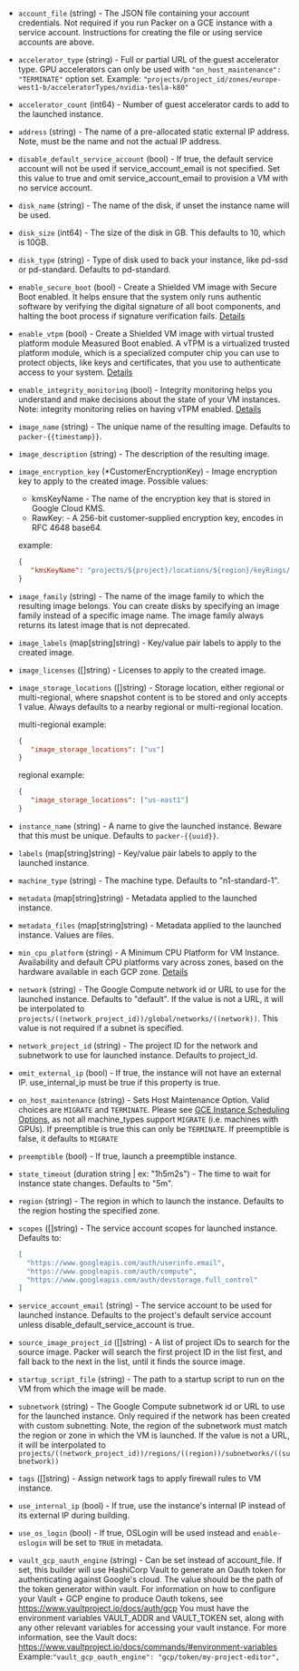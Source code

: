 <!-- Code generated from the comments of the Config struct in builder/googlecompute/config.go; DO NOT EDIT MANUALLY -->

-   `account_file` (string) - The JSON file containing your account credentials. Not required if you
    run Packer on a GCE instance with a service account. Instructions for
    creating the file or using service accounts are above.
    
-   `accelerator_type` (string) - Full or partial URL of the guest accelerator type. GPU accelerators can
    only be used with `"on_host_maintenance": "TERMINATE"` option set.
    Example:
    `"projects/project_id/zones/europe-west1-b/acceleratorTypes/nvidia-tesla-k80"`
    
-   `accelerator_count` (int64) - Number of guest accelerator cards to add to the launched instance.
    
-   `address` (string) - The name of a pre-allocated static external IP address. Note, must be
    the name and not the actual IP address.
    
-   `disable_default_service_account` (bool) - If true, the default service account will not be used if
    service_account_email is not specified. Set this value to true and omit
    service_account_email to provision a VM with no service account.
    
-   `disk_name` (string) - The name of the disk, if unset the instance name will be used.
    
-   `disk_size` (int64) - The size of the disk in GB. This defaults to 10, which is 10GB.
    
-   `disk_type` (string) - Type of disk used to back your instance, like pd-ssd or pd-standard.
    Defaults to pd-standard.
    
-   `enable_secure_boot` (bool) - Create a Shielded VM image with Secure Boot enabled. It helps ensure that
    the system only runs authentic software by verifying the digital signature
    of all boot components, and halting the boot process if signature verification
    fails. [Details](https://cloud.google.com/security/shielded-cloud/shielded-vm)
    
-   `enable_vtpm` (bool) - Create a Shielded VM image with virtual trusted platform module
    Measured Boot enabled. A vTPM is a virtualized trusted platform module,
    which is a specialized computer chip you can use to protect objects,
    like keys and certificates, that you use to authenticate access to your
    system. [Details](https://cloud.google.com/security/shielded-cloud/shielded-vm)
    
-   `enable_integrity_monitoring` (bool) - Integrity monitoring helps you understand and make decisions about the
    state of your VM instances. Note: integrity monitoring relies on having
    vTPM enabled. [Details](https://cloud.google.com/security/shielded-cloud/shielded-vm)
    
-   `image_name` (string) - The unique name of the resulting image. Defaults to
    `packer-{{timestamp}}`.
    
-   `image_description` (string) - The description of the resulting image.
    
-   `image_encryption_key` (\*CustomerEncryptionKey) - Image encryption key to apply to the created image. Possible values:
    * kmsKeyName -  The name of the encryption key that is stored in Google Cloud KMS.
    * RawKey: - A 256-bit customer-supplied encryption key, encodes in RFC 4648 base64.
    
    example:
    
     ```json
     {
        "kmsKeyName": "projects/${project}/locations/${region}/keyRings/computeEngine/cryptoKeys/computeEngine/cryptoKeyVersions/4"
     }
     ```
    
-   `image_family` (string) - The name of the image family to which the resulting image belongs. You
    can create disks by specifying an image family instead of a specific
    image name. The image family always returns its latest image that is not
    deprecated.
    
-   `image_labels` (map[string]string) - Key/value pair labels to apply to the created image.
    
-   `image_licenses` ([]string) - Licenses to apply to the created image.
    
-   `image_storage_locations` ([]string) - Storage location, either regional or multi-regional, where snapshot
    content is to be stored and only accepts 1 value. Always defaults to a nearby regional or multi-regional
    location.
    
    multi-regional example:
    
     ```json
     {
        "image_storage_locations": ["us"]
     }
     ```
    regional example:
    
     ```json
     {
        "image_storage_locations": ["us-east1"]
     }
     ```
    
-   `instance_name` (string) - A name to give the launched instance. Beware that this must be unique.
    Defaults to `packer-{{uuid}}`.
    
-   `labels` (map[string]string) - Key/value pair labels to apply to the launched instance.
    
-   `machine_type` (string) - The machine type. Defaults to "n1-standard-1".
    
-   `metadata` (map[string]string) - Metadata applied to the launched instance.
    
-   `metadata_files` (map[string]string) - Metadata applied to the launched instance. Values are files.
    
-   `min_cpu_platform` (string) - A Minimum CPU Platform for VM Instance. Availability and default CPU
    platforms vary across zones, based on the hardware available in each GCP
    zone.
    [Details](https://cloud.google.com/compute/docs/instances/specify-min-cpu-platform)
    
-   `network` (string) - The Google Compute network id or URL to use for the launched instance.
    Defaults to "default". If the value is not a URL, it will be
    interpolated to
    `projects/((network_project_id))/global/networks/((network))`. This value
    is not required if a subnet is specified.
    
-   `network_project_id` (string) - The project ID for the network and subnetwork to use for launched
    instance. Defaults to project_id.
    
-   `omit_external_ip` (bool) - If true, the instance will not have an external IP. use_internal_ip must
    be true if this property is true.
    
-   `on_host_maintenance` (string) - Sets Host Maintenance Option. Valid choices are `MIGRATE` and
    `TERMINATE`. Please see [GCE Instance Scheduling
    Options](https://cloud.google.com/compute/docs/instances/setting-instance-scheduling-options),
    as not all machine\_types support `MIGRATE` (i.e. machines with GPUs).
    If preemptible is true this can only be `TERMINATE`. If preemptible is
    false, it defaults to `MIGRATE`
    
-   `preemptible` (bool) - If true, launch a preemptible instance.
    
-   `state_timeout` (duration string | ex: "1h5m2s") - The time to wait for instance state changes. Defaults to "5m".
    
-   `region` (string) - The region in which to launch the instance. Defaults to the region
    hosting the specified zone.
    
-   `scopes` ([]string) - The service account scopes for launched
    instance. Defaults to:
    
    ```json
    [
      "https://www.googleapis.com/auth/userinfo.email",
      "https://www.googleapis.com/auth/compute",
      "https://www.googleapis.com/auth/devstorage.full_control"
    ]
    ```
    
-   `service_account_email` (string) - The service account to be used for launched instance. Defaults to the
    project's default service account unless disable_default_service_account
    is true.
    
-   `source_image_project_id` ([]string) - A list of project IDs to search for the source image. Packer will search the first
    project ID in the list first, and fall back to the next in the list, until it finds the source image.
    
-   `startup_script_file` (string) - The path to a startup script to run on the VM from which the image will
    be made.
    
-   `subnetwork` (string) - The Google Compute subnetwork id or URL to use for the launched
    instance. Only required if the network has been created with custom
    subnetting. Note, the region of the subnetwork must match the region or
    zone in which the VM is launched. If the value is not a URL, it will be
    interpolated to
    `projects/((network_project_id))/regions/((region))/subnetworks/((subnetwork))`
    
-   `tags` ([]string) - Assign network tags to apply firewall rules to VM instance.
    
-   `use_internal_ip` (bool) - If true, use the instance's internal IP instead of its external IP
    during building.
    
-   `use_os_login` (bool) - If true, OSLogin will be used instead and `enable-oslogin` will be set to `TRUE` in
    metadata.
    
-   `vault_gcp_oauth_engine` (string) - Can be set instead of account_file. If set, this builder will use
    HashiCorp Vault to generate an Oauth token for authenticating against
    Google's cloud. The value should be the path of the token generator
    within vault.
    For information on how to configure your Vault + GCP engine to produce
    Oauth tokens, see https://www.vaultproject.io/docs/auth/gcp
    You must have the environment variables VAULT_ADDR and VAULT_TOKEN set,
    along with any other relevant variables for accessing your vault
    instance. For more information, see the Vault docs:
    https://www.vaultproject.io/docs/commands/#environment-variables
    Example:`"vault_gcp_oauth_engine": "gcp/token/my-project-editor",`
    